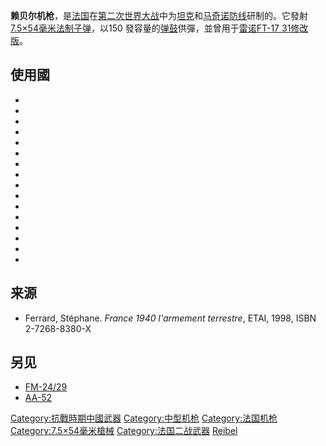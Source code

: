 {{noteTA
|G1=軍事
|G2=長度單位
|G3=Firearms
}}
{{Infobox Weapon
 |name= 赖贝尔机枪
 |image= File:Mitrailleuse mle 31.jpg
 |image_size= 300px
 |caption= 
 |origin= {{flagcountry|French Third Republic}}
 |type= [[机枪|机枪]]
 <!-- Type selection -->
 |is_ranged=yes
 <!-- Service history -->
 |service= 
 |used_by=
 |wars= [[二战|二战]]
 <!-- Production history -->
 |designer= 
 |design_date=1931年
 |manufacturer=[[Manufacture_d'armes_de_Châtellerault|Manufacture d'armes de Châtellerault]]
 |unit_cost=
 |production_date=
 |number= 
 |variants= 
 <!-- General specifications -->
 |weight= 11.8千克 
 |length= 1.03米
 |part_length= 
 |width=
 |height=
 |diameter=
 |crew=
 <!-- Ranged weapon specifications --> 
 |cartridge= [[7.5×54mm法國步槍彈|7.5×54毫米法制子弹]]
 |caliber=7.5毫米
 |action= 
 |mode= [[自動火器|全自動]]
 |rate= 750發／分鐘
 |velocity= 830米／秒
 |range= 
 |max_range= 
 |feed=150发[[彈鼓|彈鼓]]  
 |sights= 
 }}

'''赖贝尔机枪'''，是[[法国|法国]]在[[第二次世界大战|第二次世界大战]]中为[[坦克|坦克]]和[[马奇诺防线|马奇诺防线]]研制的。它發射[[7.5×54mm法國步槍彈|7.5×54毫米法制子弹]]，以150 發容量的[[弹鼓|弹鼓]]供彈，並曾用于[[雷诺FT-17坦克#衍生型|雷诺FT-17 31修改版]]。

== 使用國 ==
* {{flagcountry|Belgium}}
* {{flagcountry|Kingdom of Bulgaria}}
* {{flagcountry|ROC}}
* {{flagcountry|Croatia}}
* {{flagcountry|France}}
* {{flagcountry|Nazi Germany}}
* {{flagcountry|Hungary}}
* {{flagcountry|Israel}}
* {{flagcountry|Kingdom of Italy}}
* {{flagcountry|Lebanon}}
* {{flagcountry|Poland}}
* {{flagcountry|Kingdom of Romania}}
* {{flagcountry|Switzerland}}
* {{flagcountry|Syria}}
* {{flagcountry|Turkey}}
* {{flagcountry|Yugoslavia}}

== 来源 ==
* Ferrard, Stéphane. ''France 1940 l'armement terrestre'', ETAI, 1998, ISBN 2-7268-8380-X

== 另见 ==
* [[FM-24/29輕機槍|FM-24/29]]
* [[AA-52通用機槍|AA-52]]

{{武器小作品}}
{{二戰法國海軍武器}}
{{北伐至抗戰時期中華民國步兵武器裝備}}
[[Category:抗戰時期中國武器|Category:抗戰時期中國武器]]
[[Category:中型机枪|Category:中型机枪]]
[[Category:法国机枪|Category:法国机枪]]
[[Category:7.5×54毫米槍械|Category:7.5×54毫米槍械]]
[[Category:法国二战武器|Category:法国二战武器]]
[[Category:二戰機槍|Reibel]]
